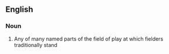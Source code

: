 ==English==

===Noun===
{{en-noun}}

# {{lb|en|cricket|baseball}} Any of many named parts of the field of play at which fielders traditionally stand